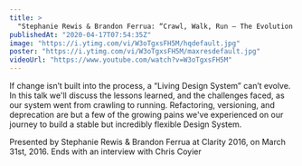 ```yaml
---
title: >
  "Stephanie Rewis & Brandon Ferrua: “Crawl, Walk, Run – The Evolution of a Design Sys…” — Clarity 2016"
publishedAt: "2020-04-17T07:54:35Z"
image: "https://i.ytimg.com/vi/W3oTgxsFH5M/hqdefault.jpg"
poster: "https://i.ytimg.com/vi/W3oTgxsFH5M/maxresdefault.jpg"
videoUrl: "https://www.youtube.com/watch?v=W3oTgxsFH5M"
---
```


If change isn’t built into the process, a “Living Design System” can’t evolve. In this talk we'll discuss the lessons learned, and the challenges faced, as our system went from crawling to running. Refactoring, versioning, and deprecation are but a few of the growing pains we've experienced on our journey to build a stable but incredibly flexible Design System.

Presented by Stephanie Rewis & Brandon Ferrua at Clarity 2016, on March 31st, 2016. Ends with an interview with Chris Coyier
